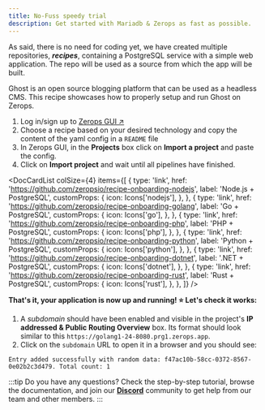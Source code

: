 ```yaml
---
title: No-Fuss speedy trial
description: Get started with Mariadb & Zerops as fast as possible.
---
```



As said, there is no need for coding yet, we have created multiple repositories, **_recipes_**, containing a PostgreSQL service with a simple web application. The repo will be used as a source from which the app will be built.

<CustomCard title="Feel free to deploy a recipe with Mariadb" emoji="🚀">
  Ghost is an open source blogging platform that can be used as a headless CMS.
  This recipe showcases how to properly setup and run Ghost on Zerops.

  <DeployButton link="ghost" badgeWidth="200" />
</CustomCard>

1. Log in/sign up to [Zerops GUI ↗](https://app.zerops.io)
2. Choose a recipe based on your desired technology and copy the content of the yaml config in a `README` file
3. In Zerops GUI, in the **Projects** box click on **Import a project** and paste the config.
4. Click on **Import project** and wait until all pipelines have finished.

<DocCardList
  colSize={4}
  items={[
    {
      type: 'link',
      href: 'https://github.com/zeropsio/recipe-onboarding-nodejs',
      label: 'Node.js + PostgreSQL',
      customProps: {
        icon: Icons['nodejs'],
      },
    },
    {
      type: 'link',
      href: 'https://github.com/zeropsio/recipe-onboarding-golang',
      label: 'Go + PostgreSQL',
      customProps: {
        icon: Icons['go'],
      },
    },
    {
      type: 'link',
      href: 'https://github.com/zeropsio/recipe-onboarding-php',
      label: 'PHP + PostgreSQL',
      customProps: {
        icon: Icons['php'],
      },
    },
    {
      type: 'link',
      href: 'https://github.com/zeropsio/recipe-onboarding-python',
      label: 'Python + PostgreSQL',
      customProps: {
        icon: Icons['python'],
      },
    },
    {
      type: 'link',
      href: 'https://github.com/zeropsio/recipe-onboarding-dotnet',
      label: '.NET + PostgreSQL',
      customProps: {
        icon: Icons['dotnet'],
      },
    },
    {
      type: 'link',
      href: 'https://github.com/zeropsio/recipe-onboarding-rust',
      label: 'Rust + PostgreSQL',
      customProps: {
        icon: Icons['rust'],
      },
    },
  ]}
/>

**That's it, your application is now up and running! :star: Let's check it works:**

1. A _subdomain_ should have been enabled and visible in the project's **IP addressed & Public Routing Overview** box. Its format should look similar to this `https://golang1-24-8080.prg1.zerops.app`.
2. Click on the `subdomain` URL to open it in a browser and you should see:

```
Entry added successfully with random data: f47ac10b-58cc-0372-8567-0e02b2c3d479. Total count: 1
```

:::tip
Do you have any questions? Check the step-by-step tutorial, browse the documentation, and join our **[Discord](https://discord.com/invite/WDvCZ54)** community to get help from our team and other members.
:::
